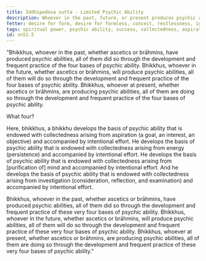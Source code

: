 ```yaml
---
title: Iddhipadesa sutta - Limited Psychic Ability
description: Whoever in the past, future, or present produces psychic abilities, all of them do so through the development and frequent practice of the four bases of psychic ability.
fetter: desire for form, desire for formless, conceit, restlessness, ignorance
tags: spiritual power, psychic ability, success, collectedness, aspiration, persistence, energy, mind, investigation, reflection, close examination, sn, sn51
id: sn51.5
---
```


"Bhikkhus, whoever in the past, whether ascetics or brāhmins, have produced psychic abilities, all of them did so through the development and frequent practice of the four bases of psychic ability. Bhikkhus, whoever in the future, whether ascetics or brāhmins, will produce psychic abilities, all of them will do so through the development and frequent practice of the four bases of psychic ability. Bhikkhus, whoever at present, whether ascetics or brāhmins, are producing psychic abilities, all of them are doing so through the development and frequent practice of the four bases of psychic ability.

What four?

Here, bhikkhus, a bhikkhu develops the basis of psychic ability that is endowed with collectedness arising from aspiration (a goal, an interest, an objective) and accompanied by intentional effort. He develops the basis of psychic ability that is endowed with collectedness arising from energy (persistence) and accompanied by intentional effort. He develops the basis of psychic ability that is endowed with collectedness arising from [purification of] mind and accompanied by intentional effort. And he develops the basis of psychic ability that is endowed with collectedness arising from investigation (consideration, reflection, and examination) and accompanied by intentional effort.

Bhikkhus, whoever in the past, whether ascetics or brāhmins, have produced psychic abilities, all of them did so through the development and frequent practice of these very four bases of psychic ability. Bhikkhus, whoever in the future, whether ascetics or brāhmins, will produce psychic abilities, all of them will do so through the development and frequent practice of these very four bases of psychic ability. Bhikkhus, whoever at present, whether ascetics or brāhmins, are producing psychic abilities, all of them are doing so through the development and frequent practice of these very four bases of psychic ability."